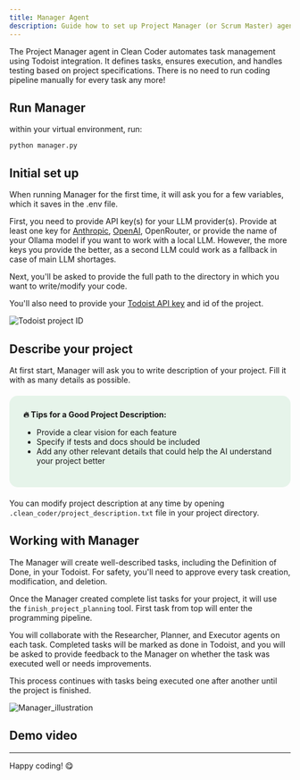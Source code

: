 ```yaml
---
title: Manager Agent
description: Guide how to set up Project Manager (or Scrum Master) agent.
---
```



The Project Manager agent in Clean Coder automates task management using Todoist integration. It defines tasks, ensures execution, and handles testing based on project specifications. There is no need to run coding pipeline manually for every task any more!

## Run Manager

within your virtual environment, run:
```
python manager.py
```

## Initial set up

When running Manager for the first time, it will ask you for a few variables, which it saves in the .env file.

First, you need to provide API key(s) for your LLM provider(s). Provide at least one key for [Anthropic](https://www.merge.dev/blog/anthropic-api-key), [OpenAI](https://help.openai.com/en/articles/4936850-where-do-i-find-my-openai-api-key), OpenRouter, or provide the name of your Ollama model if you want to work with a local LLM. However, the more keys you provide the better, as a second LLM could work as a fallback in case of main LLM shortages.

Next, you'll be asked to provide the full path to the directory in which you want to write/modify your code.

You'll also need to provide your [Todoist API key](https://todoist.com/help/articles/find-your-api-token-Jpzx9IIlB) and id of the project.

![Todoist project ID](../../../assets/project_id.png)

## Describe your project

At first start, Manager will ask you to write description of your project. Fill it with as many details as possible.

<div style="background-color: #e6f4ea; border-radius: 15px; padding: 25px; margin: 20px 0;">
<strong>🔥 Tips for a Good Project Description:</strong>
<ul>
<li>Provide a clear vision for each feature</li>
<li>Specify if tests and docs should be included</li>
<li>Add any other relevant details that could help the AI understand your project better</li>
</ul>
</div>

You can modify project description at any time by opening `.clean_coder/project_description.txt` file in your project directory.

## Working with Manager

The Manager will create well-described tasks, including the Definition of Done, in your Todoist. For safety, you'll need to approve every task creation, modification, and deletion.

Once the Manager created complete list tasks for your project, it will use the `finish_project_planning` tool. First task from top will enter the programming pipeline.

You will collaborate with the Researcher, Planner, and Executor agents on each task. Completed tasks will be marked as done in Todoist, and you will be asked to provide feedback to the Manager on whether the task was executed well or needs improvements.

This process continues with tasks being executed one after another until the project is finished.

![Manager_illustration](../../../assets/CC_diagram_full.png)

## Demo video

<VideoEmbed videoId="aNpB-Tw-YPw" title="Manager" />

---
Happy coding! 😋
